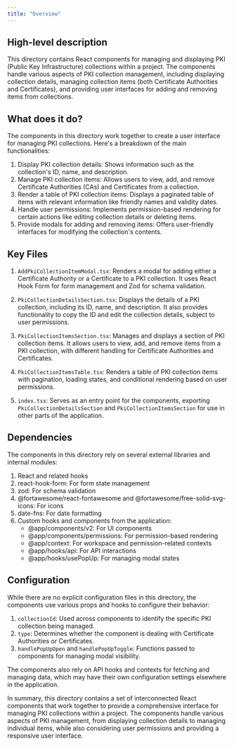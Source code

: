 ```yaml
---
title: "Overview"
---
```


## High-level description
This directory contains React components for managing and displaying PKI (Public Key Infrastructure) collections within a project. The components handle various aspects of PKI collection management, including displaying collection details, managing collection items (both Certificate Authorities and Certificates), and providing user interfaces for adding and removing items from collections.

## What does it do?
The components in this directory work together to create a user interface for managing PKI collections. Here's a breakdown of the main functionalities:

1. Display PKI collection details: Shows information such as the collection's ID, name, and description.
2. Manage PKI collection items: Allows users to view, add, and remove Certificate Authorities (CAs) and Certificates from a collection.
3. Render a table of PKI collection items: Displays a paginated table of items with relevant information like friendly names and validity dates.
4. Handle user permissions: Implements permission-based rendering for certain actions like editing collection details or deleting items.
5. Provide modals for adding and removing items: Offers user-friendly interfaces for modifying the collection's contents.

## Key Files

1. `AddPkiCollectionItemModal.tsx`: Renders a modal for adding either a Certificate Authority or a Certificate to a PKI collection. It uses React Hook Form for form management and Zod for schema validation.

2. `PkiCollectionDetailsSection.tsx`: Displays the details of a PKI collection, including its ID, name, and description. It also provides functionality to copy the ID and edit the collection details, subject to user permissions.

3. `PkiCollectionItemsSection.tsx`: Manages and displays a section of PKI collection items. It allows users to view, add, and remove items from a PKI collection, with different handling for Certificate Authorities and Certificates.

4. `PkiCollectionItemsTable.tsx`: Renders a table of PKI collection items with pagination, loading states, and conditional rendering based on user permissions.

5. `index.tsx`: Serves as an entry point for the components, exporting `PkiCollectionDetailsSection` and `PkiCollectionItemsSection` for use in other parts of the application.

## Dependencies
The components in this directory rely on several external libraries and internal modules:

1. React and related hooks
2. react-hook-form: For form state management
3. zod: For schema validation
4. @fortawesome/react-fontawesome and @fortawesome/free-solid-svg-icons: For icons
5. date-fns: For date formatting
6. Custom hooks and components from the application:
   - @app/components/v2: For UI components
   - @app/components/permissions: For permission-based rendering
   - @app/context: For workspace and permission-related contexts
   - @app/hooks/api: For API interactions
   - @app/hooks/usePopUp: For managing modal states

## Configuration
While there are no explicit configuration files in this directory, the components use various props and hooks to configure their behavior:

1. `collectionId`: Used across components to identify the specific PKI collection being managed.
2. `type`: Determines whether the component is dealing with Certificate Authorities or Certificates.
3. `handlePopUpOpen` and `handlePopUpToggle`: Functions passed to components for managing modal visibility.

The components also rely on API hooks and contexts for fetching and managing data, which may have their own configuration settings elsewhere in the application.

In summary, this directory contains a set of interconnected React components that work together to provide a comprehensive interface for managing PKI collections within a project. The components handle various aspects of PKI management, from displaying collection details to managing individual items, while also considering user permissions and providing a responsive user interface.